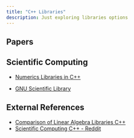 ```yaml
---
title: "C++ Libraries"
description: Just exploring libraries options
---
```


## Papers



## Scientific Computing

- [Numerics Libraries in C++](https://en.cppreference.com/w/cpp/numeric)

- [GNU Scientific Library](https://www.gnu.org/software/gsl/)


## External References

- [Comparison of Linear Algebra Libraries C++](https://en.wikipedia.org/wiki/Comparison_of_linear_algebra_libraries)
- [Scientific Computing C++ - Reddit](https://www.reddit.com/r/cpp/comments/lmc4to/scientific_computing_in_cpp/)
